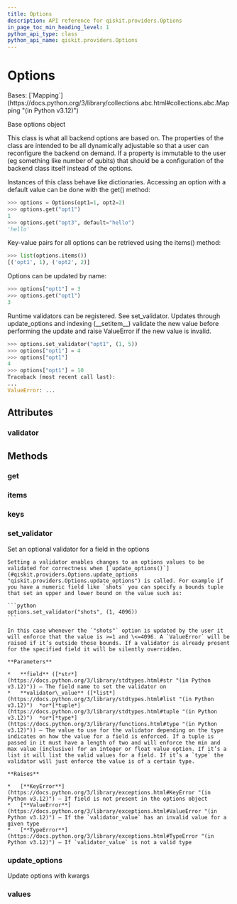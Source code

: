 ```yaml
---
title: Options
description: API reference for qiskit.providers.Options
in_page_toc_min_heading_level: 1
python_api_type: class
python_api_name: qiskit.providers.Options
---
```


# Options

<Class id="qiskit.providers.Options" isDedicatedPage={true} github="https://github.com/qiskit/qiskit/tree/stable/0.25/qiskit/providers/options.py" signature="qiskit.providers.Options(**kwargs)">
  Bases: [`Mapping`](https://docs.python.org/3/library/collections.abc.html#collections.abc.Mapping "(in Python v3.12)")

  Base options object

  This class is what all backend options are based on. The properties of the class are intended to be all dynamically adjustable so that a user can reconfigure the backend on demand. If a property is immutable to the user (eg something like number of qubits) that should be a configuration of the backend class itself instead of the options.

  Instances of this class behave like dictionaries. Accessing an option with a default value can be done with the get() method:

  ```python
  >>> options = Options(opt1=1, opt2=2)
  >>> options.get("opt1")
  1
  >>> options.get("opt3", default="hello")
  'hello'
  ```

  Key-value pairs for all options can be retrieved using the items() method:

  ```python
  >>> list(options.items())
  [('opt1', 1), ('opt2', 2)]
  ```

  Options can be updated by name:

  ```python
  >>> options["opt1"] = 3
  >>> options.get("opt1")
  3
  ```

  Runtime validators can be registered. See set\_validator. Updates through update\_options and indexing (\_\_setitem\_\_) validate the new value before performing the update and raise ValueError if the new value is invalid.

  ```python
  >>> options.set_validator("opt1", (1, 5))
  >>> options["opt1"] = 4
  >>> options["opt1"]
  4
  >>> options["opt1"] = 10  
  Traceback (most recent call last):
  ...
  ValueError: ...
  ```

  ## Attributes

  ### validator

  <Attribute id="qiskit.providers.Options.validator" name="validator" />

  ## Methods

  ### get

  <Function id="qiskit.providers.Options.get" name="get" signature="get(k[, d]) → D[k] if k in D, else d.  d defaults to None." />

  ### items

  <Function id="qiskit.providers.Options.items" name="items" signature="items() → a set-like object providing a view on D's items" />

  ### keys

  <Function id="qiskit.providers.Options.keys" name="keys" signature="keys() → a set-like object providing a view on D's keys" />

  ### set\_validator

  <Function id="qiskit.providers.Options.set_validator" name="set_validator" signature="set_validator(field, validator_value)">
    Set an optional validator for a field in the options

    Setting a validator enables changes to an options values to be validated for correctness when [`update_options()`](#qiskit.providers.Options.update_options "qiskit.providers.Options.update_options") is called. For example if you have a numeric field like `shots` you can specify a bounds tuple that set an upper and lower bound on the value such as:

    ```python
    options.set_validator("shots", (1, 4096))
    ```

    In this case whenever the `"shots"` option is updated by the user it will enforce that the value is >=1 and \<=4096. A `ValueError` will be raised if it’s outside those bounds. If a validator is already present for the specified field it will be silently overridden.

    **Parameters**

    *   **field** ([*str*](https://docs.python.org/3/library/stdtypes.html#str "(in Python v3.12)")) – The field name to set the validator on
    *   **validator\_value** ([*list*](https://docs.python.org/3/library/stdtypes.html#list "(in Python v3.12)")  *or*[*tuple*](https://docs.python.org/3/library/stdtypes.html#tuple "(in Python v3.12)")  *or*[*type*](https://docs.python.org/3/library/functions.html#type "(in Python v3.12)")) – The value to use for the validator depending on the type indicates on how the value for a field is enforced. If a tuple is passed in it must have a length of two and will enforce the min and max value (inclusive) for an integer or float value option. If it’s a list it will list the valid values for a field. If it’s a `type` the validator will just enforce the value is of a certain type.

    **Raises**

    *   [**KeyError**](https://docs.python.org/3/library/exceptions.html#KeyError "(in Python v3.12)") – If field is not present in the options object
    *   [**ValueError**](https://docs.python.org/3/library/exceptions.html#ValueError "(in Python v3.12)") – If the `validator_value` has an invalid value for a given type
    *   [**TypeError**](https://docs.python.org/3/library/exceptions.html#TypeError "(in Python v3.12)") – If `validator_value` is not a valid type
  </Function>

  ### update\_options

  <Function id="qiskit.providers.Options.update_options" name="update_options" signature="update_options(**fields)">
    Update options with kwargs
  </Function>

  ### values

  <Function id="qiskit.providers.Options.values" name="values" signature="values() → an object providing a view on D's values" />
</Class>


